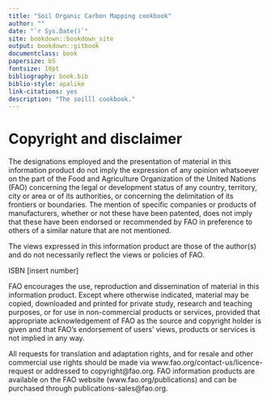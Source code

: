 --- 
title: "Soil Organic Carbon Mapping cookbook"
author: ""
date: "`r Sys.Date()`"
site: bookdown::bookdown_site
output: bookdown::gitbook
documentclass: book
papersize: b5
fontsize: 10pt
bibliography: book.bib
biblio-style: apalike
link-citations: yes
description: "The soilll cookbook."
---
\frontmatter
# Copyright and disclaimer {-}

The designations employed and the presentation of material in this information product do not imply the expression of any opinion whatsoever on the part of the Food and Agriculture Organization of the United Nations (FAO) concerning the legal or development status of any country, territory, city or area or of its authorities, or concerning the delimitation of its frontiers or boundaries. The mention of specific companies or products of manufacturers, whether or not these have been patented, does not imply that these have been endorsed or recommended by FAO in preference to others of a similar nature that are not mentioned.

The views expressed in this information product are those of the author(s) and do not necessarily reflect the views or policies of FAO. 

ISBN [insert number]

FAO encourages the use, reproduction and dissemination of material in this information product. Except where otherwise indicated, material may be copied, downloaded and printed for private study, research and teaching purposes, or for use in non-commercial products or services, provided that appropriate acknowledgement of FAO as the source and copyright holder is given and that FAO’s endorsement of users’ views, products or services is not implied in any way. 

All requests for translation and adaptation rights, and for resale and other commercial use rights should be made via www.fao.org/contact-us/licence-request or addressed to copyright@fao.org. FAO information products are available on the FAO website (www.fao.org/publications) and can be purchased through publications-sales@fao.org. 
       
